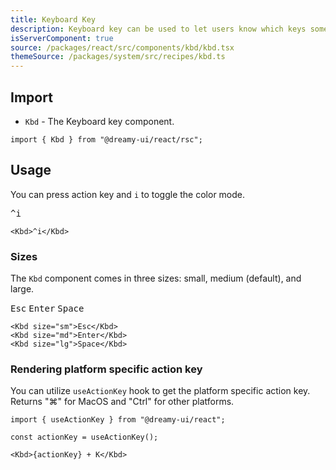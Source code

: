 ```yaml
---
title: Keyboard Key
description: Keyboard key can be used to let users know which keys some action signifies.
isServerComponent: true
source: /packages/react/src/components/kbd/kbd.tsx
themeSource: /packages/system/src/recipes/kbd.ts
---
```


## Import

- `Kbd` - The Keyboard key component.

```tsx
import { Kbd } from "@dreamy-ui/react/rsc";
```

## Usage

You can press action key and `i` to toggle the color mode.

<Wrapper>
	<Kbd>^i</Kbd>
</Wrapper>

```tsx
<Kbd>^i</Kbd>
```

### Sizes

The `Kbd` component comes in three sizes: small, medium (default), and large.

<Wrapper>	
	<Kbd size="sm">Esc</Kbd>
	<Kbd size="md">Enter</Kbd>
	<Kbd size="lg">Space</Kbd>
</Wrapper>

```tsx
<Kbd size="sm">Esc</Kbd>
<Kbd size="md">Enter</Kbd>
<Kbd size="lg">Space</Kbd>
```

### Rendering platform specific action key

You can utilize `useActionKey` hook to get the platform specific action key. Returns "⌘" for MacOS and "Ctrl" for other platforms.

<Wrapper>
	<PlatformSpecificKbd />
</Wrapper>

```tsx
import { useActionKey } from "@dreamy-ui/react";

const actionKey = useActionKey();

<Kbd>{actionKey} + K</Kbd>
```